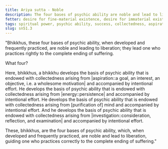 ```yaml
---
title: Ariya sutta - Noble
description: The four bases of psychic ability are noble and lead to liberation.
fetter: desire for fine-material existence, desire for immaterial existence, conceit, restlessness, ignorance
tags: spiritual power, psychic ability, success, collectedness, aspiration, persistence, energy, mind, investigation, reflection, close examination, sn, sn45-56, sn51
slug: sn51.3
---
```


"Bhikkhus, these four bases of psychic ability, when developed and frequently practiced, are noble and leading to liberation; they lead one who practices rightly to the complete ending of suffering.

What four?

Here, bhikkhus, a bhikkhu develops the basis of psychic ability that is endowed with collectedness arising from |aspiration::a goal, an interest, an objective, i.e. a wholesome motivation| and accompanied by intentional effort. He develops the basis of psychic ability that is endowed with collectedness arising from |energy::persistence| and accompanied by intentional effort. He develops the basis of psychic ability that is endowed with collectedness arising from [purification of] mind and accompanied by intentional effort. And he develops the basis of psychic ability that is endowed with collectedness arising from |investigation::consideration, reflection, and examination| and accompanied by intentional effort.

These, bhikkhus, are the four bases of psychic ability, which, when developed and frequently practiced, are noble and lead to liberation, guiding one who practices correctly to the complete ending of suffering."